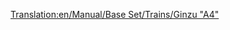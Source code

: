 [[Translation:en/Manual/Base Set/Trains/Ginzu "A4"]]
{{es/Manual/Base Set/Trains/Trenes|Imagen=[[File:en/Manual/Base Set/Trains/Ginzua4.png]]
|Nombre=Ginzu "A4"
|Precio=44.530 € (22.265 £)
|Velocidad=128 km/h (80 mph)
|Peso=162 t
|Potencia=1.200 CV (895 kW)
|Coste-anual=4.592 € (2.296 £)
|Diseño=1935
|Duración=20
|Capacidad=--
|Descripción=Es la máquina de vapor más comúnmente usada, hasta que hacen su aparición en el juego las locomotoras diésel (normalmente sustituida por la [[es/Manual/Base Set/Trains/UU "37"|UU "37"]]). La '''Ginzu "A4"''' está disponible desde el inicio (si comienza la partida en 1945), y es la segunda más rápida de todas las máquinas de vapor. Más tarde estará disponible la [[es/Manual/Base Set/Trains/SH "8P"|SH "8P"]], la última locomotora de vapor.
|Vida-real=Esta es una versión rebautizada de la locomotora [https://www.wikipedia.org/wiki/LNER Clase A4 «British Gresley A4»] locomotora. Una «British Gresley A4» , llamada "Mallard" (pato), es la titular del registro más rápido de locomotora de vapor a 202.8 km/h (126 mph).<br/>
Para más información, vea http://www.lner.info/locos/A/a4.shtml.
}}